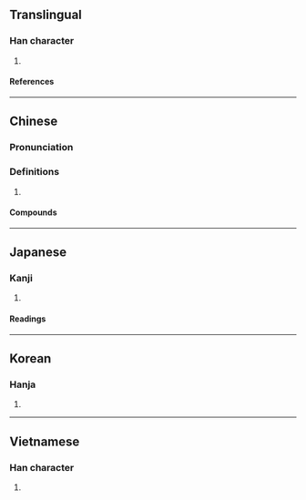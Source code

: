 {{character info/new}}
==Translingual==

===Han character===
{{Han char|rn=85|rad=水|as=05|sn=8|four=32140|canj=EHPM,EHVI|ids=⿰氵氐}}

# {{place|mul|river|p/Hebei}}

====References====
{{Han ref|kx=0616.220|dkj=17299|dj=1012.010|hdz=31590.010|uh=6CDC}}

----

==Chinese==
{{zh-forms}}

===Pronunciation===
{{zh-pron
|m=zhī,chí,zhì
|c=zi1,ci4,zi6
|mc=y
|oc=y
|ma=
|cat=pn
}}

===Definitions===
{{zh-hanzi}}

# {{rfdef|zh}}

====Compounds====
{{zh-der|泜泜}}

----

==Japanese==

===Kanji===
{{ja-kanji|grade=|rs=水05}}

# {{rfdef|ja|sort=水05}}

====Readings====
{{ja-readings
|on=てい, たい, し
}}

----

==Korean==

===Hanja===
{{ko-hanja|지}}

# {{rfdef|ko|sort=水05}}

----

==Vietnamese==

===Han character===
{{vi-readings|rs=水05|reading=dề}}

# {{rfdef|vi|sort=水05}}
